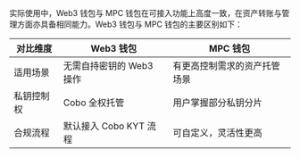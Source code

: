 实际使用中，Web3 钱包与 MPC 钱包在可接入功能上高度一致，在资产转账与管理方面亦具备相同能力。Web3 钱包与 MPC 钱包的主要区别如下：

| 对比维度 | Web3 钱包 | MPC 钱包 |
|-----------|-------------|-------------|
| 适用场景 | 无需自持密钥的 Web3 操作 | 有更高控制需求的资产托管场景 |
| 私钥控制权 | Cobo 全权托管 | 用户掌握部分私钥分片 |
| 合规流程 | 默认接入 Cobo KYT 流程 | 可自定义，灵活性更高 |